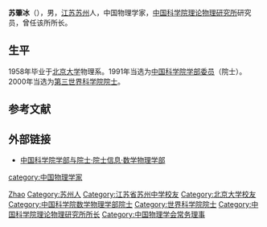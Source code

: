 {{Unreferenced|time=2021-01-09T05:30:34+00:00}}
'''苏肇冰'''（{{bd|1937年|6月21日||}}），男，[[江苏|江苏]][[苏州|苏州]]人，中国物理学家，[[中国科学院理论物理研究所|中国科学院理论物理研究所]]研究员，曾任该所所长。

== 生平 ==
1958年毕业于[[北京大学|北京大学]]物理系。1991年当选为[[中国科学院学部委员|中国科学院学部委员]]（院士）。2000年当选为[[第三世界科学院院士|第三世界科学院院士]]。 

== 参考文献 ==
{{reflist}}

== 外部链接 ==
* [https://web.archive.org/web/20120308190537/http://sourcedb.cas.cn/sourcedb_ad_cas/zw2/ysxx/sxwlxb/ 中国科学院学部与院士·院士信息·数学物理学部]

{{中国科学家小作品}}
{{中国科学院数学物理学部院士}}
{{Navboxes 
| title  = 苏肇冰在[[中国物理学会|中国物理学会]]的职务
| list1  =
{{中国物理学会第七届理事会}}
{{中国物理学会第八届理事会}}
}}

{{Authority control}}
{{DEFAULTSORT:Su苏}}
[[Category:苏姓|Zhao]]
[[Category:苏州人|Category:苏州人]]
[[Category:江苏省苏州中学校友|Category:江苏省苏州中学校友]]
[[Category:北京大学校友|Category:北京大学校友]]
[[category:中国物理学家|category:中国物理学家]]
[[Category:中国科学院数学物理学部院士|Category:中国科学院数学物理学部院士]]
[[Category:世界科学院院士|Category:世界科学院院士]]
[[Category:中国科学院理论物理研究所所长|Category:中国科学院理论物理研究所所长]]
[[Category:中国物理学会常务理事|Category:中国物理学会常务理事]]